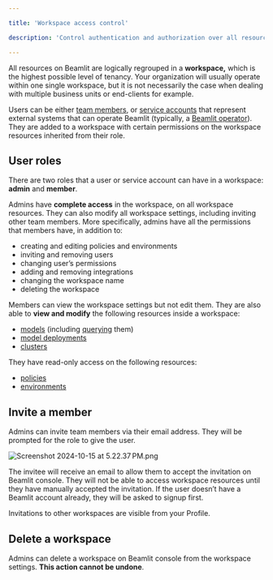 ```yaml
---

title: 'Workspace access control'

description: 'Control authentication and authorization over all resources in your workspace.'

---
```


All resources on Beamlit are logically regrouped in a **workspace,** which is the highest possible level of tenancy. Your organization will usually operate within one single workspace, but it is not necessarily the case when dealing with multiple business units or end-clients for example.

Users can be either [team members](Workspace-access-control.md), or [service accounts](Service-accounts.md) that represent external systems that can operate Beamlit (typically, a [Beamlit operator](../Models/Cloud-Burst-Network/Install-Beamlit-operator.md)). They are added to a workspace with certain permissions on the workspace resources inherited from their role.

## User roles

There are two roles that a user or service account can have in a workspace: **admin** and **member**.

Admins have **complete access** in the workspace, on all workspace resources. They can also modify all workspace settings, including inviting other team members. More specifically, admins have all the permissions that members have, in addition to:

- creating and editing policies and environments
- inviting and removing users
- changing user’s permissions
- adding and removing integrations
- changing the workspace name
- deleting the workspace

Members can view the workspace settings but not edit them. They are also able to **view and modify** the following resources inside a workspace:

- [models](../Models/Model-deployment.md) (including [querying](../Models/Query-a-model.md) them)
- [model deployments](../Models/Model-deployment.md)
- [clusters](https://www.notion.so/112a77bf59b4808ea34cea09c4bf2949?pvs=21)

They have read-only access on the following resources:

- [policies](../Model-Governance/Policies.md)
- [environments](../Model-Governance/Environments.md)

## Invite a member

Admins can invite team members via their email address. They will be prompted for the role to give the user. 

![Screenshot 2024-10-15 at 5.22.37 PM.png](Workspace-access-control/Screenshot_2024-10-15_at_5.22.37_PM.png)

The invitee will receive an email to allow them to accept the invitation on Beamlit console. They will not be able to access workspace resources until they have manually accepted the invitation. If the user doesn’t have a Beamlit account already, they will be asked to signup first.

Invitations to other workspaces are visible from your Profile.

## Delete a workspace

Admins can delete a workspace on Beamlit console from the workspace settings. **This action cannot be undone**.